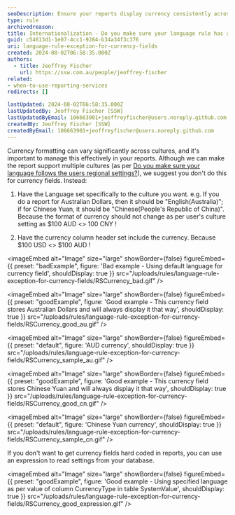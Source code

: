 ```yaml
---
seoDescription: Ensure your reports display currency consistently across cultures by setting specific language rules for each currency field.
type: rule
archivedreason:
title: Internationalization - Do you make sure your language rule has an exception for Currency Fields?
guid: c54613d1-1e07-4cc1-9284-b34a34f3c376
uri: language-rule-exception-for-currency-fields
created: 2024-08-02T06:58:35.000Z
authors:
  - title: Jeoffrey Fischer
    url: https://ssw.com.au/people/jeoffrey-fischer
related:
- when-to-use-reporting-services
redirects: []

lastUpdated: 2024-08-02T06:58:35.000Z
lastUpdatedBy: Jeoffrey Fischer [SSW]
lastUpdatedByEmail: 106663901+jeoffreyfischer@users.noreply.github.com
createdBy: Jeoffrey Fischer [SSW]
createdByEmail: 106663901+jeoffreyfischer@users.noreply.github.com
---
```


Currency formatting can vary significantly across cultures, and it's important to manage this effectively in your reports.
Although we can make the report support multiple cultures (as per [Do you make sure your language follows the users regional settings?](https://www.ssw.com.au/ssw/Standards/Rules/RulesToBetterSQLReportingServices.aspx#LanguageSetting)), we suggest you don't do this for currency fields. Instead:

1. Have the Language set specifically to the culture you want.
e.g. If you do a report for Australian Dollars, then it should be "English(Australia)"; if for Chinese Yuan, it should be "Chinese(People's Republic of China)". Because the format of currency should not change as per user's culture setting as $100 AUD <> 100 CNY !

2. Have the currency column header set include the currency.
Because $100 USD <> $100 AUD !

<imageEmbed
  alt="Image"
  size="large"
  showBorder={false}
  figureEmbed={{
    preset: "badExample",
    figure: 'Bad example - Using default language for currency field',
    shouldDisplay: true
  }}
  src="/uploads/rules/language-rule-exception-for-currency-fields/RSCurrency_bad.gif"
/>

<imageEmbed
  alt="Image"
  size="large"
  showBorder={false}
  figureEmbed={{
    preset: "goodExample",
    figure: 'Good example - This currency field stores Australian Dollars and will always display it that way',
    shouldDisplay: true
  }}
  src="/uploads/rules/language-rule-exception-for-currency-fields/RSCurrency_good_au.gif"
/>


<imageEmbed
  alt="Image"
  size="large"
  showBorder={false}
  figureEmbed={{
    preset: "default",
    figure: 'AUD currency',
    shouldDisplay: true
  }}
  src="/uploads/rules/language-rule-exception-for-currency-fields/RSCurrency_sample_au.gif"
/>

<imageEmbed
  alt="Image"
  size="large"
  showBorder={false}
  figureEmbed={{
    preset: "goodExample",
    figure: 'Good example - This currency field stores Chinese Yuan and will always display it that way',
    shouldDisplay: true
  }}
  src="/uploads/rules/language-rule-exception-for-currency-fields/RSCurrency_good_cn.gif"
/>


<imageEmbed
  alt="Image"
  size="large"
  showBorder={false}
  figureEmbed={{
    preset: "default",
    figure: 'Chinese Yuan currency',
    shouldDisplay: true
  }}
  src="/uploads/rules/language-rule-exception-for-currency-fields/RSCurrency_sample_cn.gif"
/>

If you don't want to get currency fields hard coded in reports, you can use an expression to read settings from your database.

<imageEmbed
  alt="Image"
  size="large"
  showBorder={false}
  figureEmbed={{
    preset: "goodExample",
    figure: 'Good example - Using specified language as per value of column CurrencyType in table SystemValue',
    shouldDisplay: true
  }}
  src="/uploads/rules/language-rule-exception-for-currency-fields/RSCurrency_good_expression.gif"
/>
